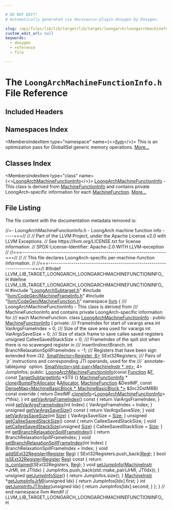 ```yaml
---

# DO NOT EDIT!
# Automatically generated via docusaurus-plugin-doxygen by Doxygen.

slug: /api/files/lib/lib/target/lib/target/loongarch/loongarchmachinefunctioninfo-h
custom_edit_url: null
keywords:
  - doxygen
  - reference
  - file

---
```





# The `LoongArchMachineFunctionInfo.h` File Reference

<DoxygenPage pluginConfig={pluginConfig}>



## Included Headers

<IncludesList>
<IncludesListItem
  filePath="LoongArchSubtarget.h"
  permalink="/docs/api/files/lib/lib/target/lib/target/loongarch/loongarchsubtarget-h"
  isLocal="true" />
<IncludesListItem
  filePath="llvm/CodeGen/MachineFrameInfo.h"
  permalink="/docs/api/files/include/include/llvm/include/llvm/codegen/machineframeinfo-h"
  isLocal="true" />
<IncludesListItem
  filePath="llvm/CodeGen/MachineFunction.h"
  permalink="/docs/api/files/include/include/llvm/include/llvm/codegen/machinefunction-h"
  isLocal="true" />
</IncludesList>

## Namespaces Index

<MembersIndex>

<MembersIndexItem
  type="namespace"
  name={<><a href="/docs/api/namespaces/llvm">llvm</a></>}>
This is an optimization pass for GlobalISel generic memory operations. <a href="/docs/api/namespaces/llvm/#details">More...</a>
</MembersIndexItem>

</MembersIndex>

## Classes Index

<MembersIndex>

<MembersIndexItem
  type="class"
  name={<><a href="/docs/api/classes/llvm/loongarchmachinefunctioninfo">LoongArchMachineFunctionInfo</a></>}>
<a href="/docs/api/classes/llvm/loongarchmachinefunctioninfo">LoongArchMachineFunctionInfo</a> - This class is derived from <a href="/docs/api/structs/llvm/machinefunctioninfo">MachineFunctionInfo</a> and contains private LoongArch-specific information for each <a href="/docs/api/classes/llvm/machinefunction">MachineFunction</a>. <a href="/docs/api/classes/llvm/loongarchmachinefunctioninfo/#details">More...</a>
</MembersIndexItem>

</MembersIndex>


## File Listing

The file content with the documentation metadata removed is:

<ProgramListing>

<Link id="l00001" /><CodeLine lineNumber="1"><span class="doxyHighlightComment">//=- LoongArchMachineFunctionInfo.h - LoongArch machine function info -----===//</span></CodeLine>
<Link id="l00002" /><CodeLine lineNumber="2"><span class="doxyHighlightComment">//</span></CodeLine>
<Link id="l00003" /><CodeLine lineNumber="3"><span class="doxyHighlightComment">// Part of the LLVM Project, under the Apache License v2.0 with LLVM Exceptions.</span></CodeLine>
<Link id="l00004" /><CodeLine lineNumber="4"><span class="doxyHighlightComment">// See https://llvm.org/LICENSE.txt for license information.</span></CodeLine>
<Link id="l00005" /><CodeLine lineNumber="5"><span class="doxyHighlightComment">// SPDX-License-Identifier: Apache-2.0 WITH LLVM-exception</span></CodeLine>
<Link id="l00006" /><CodeLine lineNumber="6"><span class="doxyHighlightComment">//</span></CodeLine>
<Link id="l00007" /><CodeLine lineNumber="7"><span class="doxyHighlightComment">//===----------------------------------------------------------------------===//</span></CodeLine>
<Link id="l00008" /><CodeLine lineNumber="8"><span class="doxyHighlightComment">//</span></CodeLine>
<Link id="l00009" /><CodeLine lineNumber="9"><span class="doxyHighlightComment">// This file declares LoongArch-specific per-machine-function information.</span></CodeLine>
<Link id="l00010" /><CodeLine lineNumber="10"><span class="doxyHighlightComment">//</span></CodeLine>
<Link id="l00011" /><CodeLine lineNumber="11"><span class="doxyHighlightComment">//===----------------------------------------------------------------------===//</span></CodeLine>
<Link id="l00012" /><CodeLine lineNumber="12"></CodeLine>
<Link id="l00013" /><CodeLine lineNumber="13"><span class="doxyHighlightPreprocessor">#ifndef LLVM&#95;LIB&#95;TARGET&#95;LOONGARCH&#95;LOONGARCHMACHINEFUNCTIONINFO&#95;H</span></CodeLine>
<Link id="l00014" /><CodeLine lineNumber="14"><span class="doxyHighlightPreprocessor">#define LLVM&#95;LIB&#95;TARGET&#95;LOONGARCH&#95;LOONGARCHMACHINEFUNCTIONINFO&#95;H</span></CodeLine>
<Link id="l00015" /><CodeLine lineNumber="15"></CodeLine>
<Link id="l00016" /><CodeLine lineNumber="16"><span class="doxyHighlightPreprocessor">#include &quot;<a href="/docs/api/files/lib/lib/target/lib/target/loongarch/loongarchsubtarget-h">LoongArchSubtarget.h</a>&quot;</span></CodeLine>
<Link id="l00017" /><CodeLine lineNumber="17"><span class="doxyHighlightPreprocessor">#include &quot;<a href="/docs/api/files/include/include/llvm/include/llvm/codegen/machineframeinfo-h">llvm/CodeGen/MachineFrameInfo.h</a>&quot;</span></CodeLine>
<Link id="l00018" /><CodeLine lineNumber="18"><span class="doxyHighlightPreprocessor">#include &quot;<a href="/docs/api/files/include/include/llvm/include/llvm/codegen/machinefunction-h">llvm/CodeGen/MachineFunction.h</a>&quot;</span></CodeLine>
<Link id="l00019" /><CodeLine lineNumber="19"></CodeLine>
<Link id="l00020" /><CodeLine lineNumber="20"><span class="doxyHighlightKeyword">namespace </span><span class="doxyHighlight"><a href="/docs/api/namespaces/llvm">llvm</a> &#123;</span></CodeLine>
<Link id="l00021" /><CodeLine lineNumber="21"></CodeLine>
<Link id="l00022" /><CodeLine lineNumber="22"><span class="doxyHighlightComment">/// LoongArchMachineFunctionInfo - This class is derived from</span></CodeLine>
<Link id="l00023" /><CodeLine lineNumber="23"><span class="doxyHighlightComment">/// MachineFunctionInfo and contains private LoongArch-specific information for</span></CodeLine>
<Link id="l00024" /><CodeLine lineNumber="24"><span class="doxyHighlightComment">/// each MachineFunction.</span></CodeLine>
<Link id="l00025" /><CodeLine lineNumber="25" lineLink="/docs/api/classes/llvm/loongarchmachinefunctioninfo"><span class="doxyHighlightKeyword">class </span><span class="doxyHighlight"><a href="/docs/api/classes/llvm/loongarchmachinefunctioninfo/#a40bd917c7e5395dd4ededf9392a126c5">LoongArchMachineFunctionInfo</a> : </span><span class="doxyHighlightKeyword">public</span><span class="doxyHighlight"> <a href="/docs/api/structs/llvm/machinefunctioninfo">MachineFunctionInfo</a> &#123;</span></CodeLine>
<Link id="l00026" /><CodeLine lineNumber="26"><span class="doxyHighlightKeyword">private</span><span class="doxyHighlight">:</span></CodeLine>
<Link id="l00027" /><CodeLine lineNumber="27"><span class="doxyHighlightComment">  /// FrameIndex for start of varargs area</span></CodeLine>
<Link id="l00028" /><CodeLine lineNumber="28"><span class="doxyHighlight">  </span><span class="doxyHighlightKeywordType">int</span><span class="doxyHighlight"> VarArgsFrameIndex = 0;</span></CodeLine>
<Link id="l00029" /><CodeLine lineNumber="29"><span class="doxyHighlightComment">  /// Size of the save area used for varargs</span></CodeLine>
<Link id="l00030" /><CodeLine lineNumber="30"><span class="doxyHighlight">  </span><span class="doxyHighlightKeywordType">int</span><span class="doxyHighlight"> VarArgsSaveSize = 0;</span></CodeLine>
<Link id="l00031" /><CodeLine lineNumber="31"></CodeLine>
<Link id="l00032" /><CodeLine lineNumber="32"><span class="doxyHighlightComment">  /// Size of stack frame to save callee saved registers</span></CodeLine>
<Link id="l00033" /><CodeLine lineNumber="33"><span class="doxyHighlight">  </span><span class="doxyHighlightKeywordType">unsigned</span><span class="doxyHighlight"> CalleeSavedStackSize = 0;</span></CodeLine>
<Link id="l00034" /><CodeLine lineNumber="34"></CodeLine>
<Link id="l00035" /><CodeLine lineNumber="35"><span class="doxyHighlightComment">  /// FrameIndex of the spill slot when there is no scavenged register in</span></CodeLine>
<Link id="l00036" /><CodeLine lineNumber="36"><span class="doxyHighlightComment">  /// insertIndirectBranch.</span></CodeLine>
<Link id="l00037" /><CodeLine lineNumber="37"><span class="doxyHighlight">  </span><span class="doxyHighlightKeywordType">int</span><span class="doxyHighlight"> BranchRelaxationSpillFrameIndex = -1;</span></CodeLine>
<Link id="l00038" /><CodeLine lineNumber="38"></CodeLine>
<Link id="l00039" /><CodeLine lineNumber="39"><span class="doxyHighlightComment">  /// Registers that have been sign extended from i32.</span></CodeLine>
<Link id="l00040" /><CodeLine lineNumber="40"><span class="doxyHighlight">  <a href="/docs/api/classes/llvm/smallvector">SmallVector&lt;Register, 8&gt;</a> SExt32Registers;</span></CodeLine>
<Link id="l00041" /><CodeLine lineNumber="41"></CodeLine>
<Link id="l00042" /><CodeLine lineNumber="42"><span class="doxyHighlightComment">  /// Pairs of &#96;jr&#96; instructions and corresponding JTI operands, used for the</span></CodeLine>
<Link id="l00043" /><CodeLine lineNumber="43"><span class="doxyHighlightComment">  /// &#96;annotate-tablejump&#96; option.</span></CodeLine>
<Link id="l00044" /><CodeLine lineNumber="44"><span class="doxyHighlight">  <a href="/docs/api/classes/llvm/smallvector">SmallVector&lt;std::pair&lt;MachineInstr &#42;, int&gt;</a>, 4&gt; JumpInfos;</span></CodeLine>
<Link id="l00045" /><CodeLine lineNumber="45"></CodeLine>
<Link id="l00046" /><CodeLine lineNumber="46"><span class="doxyHighlightKeyword">public</span><span class="doxyHighlight">:</span></CodeLine>
<Link id="l00047" /><CodeLine lineNumber="47" lineLink="/docs/api/classes/llvm/loongarchmachinefunctioninfo/#a40bd917c7e5395dd4ededf9392a126c5"><span class="doxyHighlight">  <a href="/docs/api/classes/llvm/loongarchmachinefunctioninfo/#a40bd917c7e5395dd4ededf9392a126c5">LoongArchMachineFunctionInfo</a>(</span><span class="doxyHighlightKeyword">const</span><span class="doxyHighlight"> <a href="/docs/api/classes/llvm/function">Function</a> &amp;<a href="/docs/api/files/lib/lib/support/md5-cpp/#a96d73bbd7af15cb1fc38c3f4a3bd82e9">F</a>,</span></CodeLine>
<Link id="l00048" /><CodeLine lineNumber="48"><span class="doxyHighlight">                               </span><span class="doxyHighlightKeyword">const</span><span class="doxyHighlight"> <a href="/docs/api/classes/llvm/targetsubtargetinfo">TargetSubtargetInfo</a> &#42;STI) &#123;&#125;</span></CodeLine>
<Link id="l00049" /><CodeLine lineNumber="49"></CodeLine>
<Link id="l00050" /><CodeLine lineNumber="50"><span class="doxyHighlight">  <a href="/docs/api/structs/llvm/machinefunctioninfo">MachineFunctionInfo</a> &#42;</span></CodeLine>
<Link id="l00051" /><CodeLine lineNumber="51" lineLink="/docs/api/classes/llvm/loongarchmachinefunctioninfo/#a80b082e93a58b99564ad18e88ac8a83a"><span class="doxyHighlight">  <a href="/docs/api/classes/llvm/loongarchmachinefunctioninfo/#a80b082e93a58b99564ad18e88ac8a83a">clone</a>(<a href="/docs/api/namespaces/llvm/#a8e612822d4ba7bb36c9c79582a567108">BumpPtrAllocator</a> &amp;<a href="/docs/api/files/lib/lib/codegen/regallocbasic-cpp/#ad5d00e1d77644d95847b9bf8da12b759">Allocator</a>, <a href="/docs/api/classes/llvm/machinefunction">MachineFunction</a> &amp;DestMF,</span></CodeLine>
<Link id="l00052" /><CodeLine lineNumber="52"><span class="doxyHighlight">        </span><span class="doxyHighlightKeyword">const</span><span class="doxyHighlight"> <a href="/docs/api/classes/llvm/densemap">DenseMap&lt;MachineBasicBlock &#42;, MachineBasicBlock &#42;&gt;</a> &amp;Src2DstMBB)</span></CodeLine>
<Link id="l00053" /><CodeLine lineNumber="53"><span class="doxyHighlightKeyword">      const override </span><span class="doxyHighlight">&#123;</span></CodeLine>
<Link id="l00054" /><CodeLine lineNumber="54"><span class="doxyHighlight">    </span><span class="doxyHighlightKeywordFlow">return</span><span class="doxyHighlight"> DestMF.<a href="/docs/api/classes/llvm/machinefunction/#ac31b21febeefe69aaddea3541dae45e1">cloneInfo</a>&lt;<a href="/docs/api/classes/llvm/loongarchmachinefunctioninfo/#a40bd917c7e5395dd4ededf9392a126c5">LoongArchMachineFunctionInfo</a>&gt;(&#42;this);</span></CodeLine>
<Link id="l00055" /><CodeLine lineNumber="55"><span class="doxyHighlight">  &#125;</span></CodeLine>
<Link id="l00056" /><CodeLine lineNumber="56"></CodeLine>
<Link id="l00057" /><CodeLine lineNumber="57" lineLink="/docs/api/classes/llvm/loongarchmachinefunctioninfo/#a53ef3bac82d63aacf44e295ede9020ec"><span class="doxyHighlight">  </span><span class="doxyHighlightKeywordType">int</span><span class="doxyHighlight"> <a href="/docs/api/classes/llvm/loongarchmachinefunctioninfo/#a53ef3bac82d63aacf44e295ede9020ec">getVarArgsFrameIndex</a>()</span><span class="doxyHighlightKeyword"> const </span><span class="doxyHighlight">&#123; </span><span class="doxyHighlightKeywordFlow">return</span><span class="doxyHighlight"> VarArgsFrameIndex; &#125;</span></CodeLine>
<Link id="l00058" /><CodeLine lineNumber="58" lineLink="/docs/api/classes/llvm/loongarchmachinefunctioninfo/#a45548c8900b40755fc4f5936eead69be"><span class="doxyHighlight">  </span><span class="doxyHighlightKeywordType">void</span><span class="doxyHighlight"> <a href="/docs/api/classes/llvm/loongarchmachinefunctioninfo/#a45548c8900b40755fc4f5936eead69be">setVarArgsFrameIndex</a>(</span><span class="doxyHighlightKeywordType">int</span><span class="doxyHighlight"> Index) &#123; VarArgsFrameIndex = Index; &#125;</span></CodeLine>
<Link id="l00059" /><CodeLine lineNumber="59"></CodeLine>
<Link id="l00060" /><CodeLine lineNumber="60" lineLink="/docs/api/classes/llvm/loongarchmachinefunctioninfo/#aa950a6d50c2a329e7b1d9b9dfd9a0a18"><span class="doxyHighlight">  </span><span class="doxyHighlightKeywordType">unsigned</span><span class="doxyHighlight"> <a href="/docs/api/classes/llvm/loongarchmachinefunctioninfo/#aa950a6d50c2a329e7b1d9b9dfd9a0a18">getVarArgsSaveSize</a>()</span><span class="doxyHighlightKeyword"> const </span><span class="doxyHighlight">&#123; </span><span class="doxyHighlightKeywordFlow">return</span><span class="doxyHighlight"> VarArgsSaveSize; &#125;</span></CodeLine>
<Link id="l00061" /><CodeLine lineNumber="61" lineLink="/docs/api/classes/llvm/loongarchmachinefunctioninfo/#a899387579c131213bce1d50546f233db"><span class="doxyHighlight">  </span><span class="doxyHighlightKeywordType">void</span><span class="doxyHighlight"> <a href="/docs/api/classes/llvm/loongarchmachinefunctioninfo/#a899387579c131213bce1d50546f233db">setVarArgsSaveSize</a>(</span><span class="doxyHighlightKeywordType">int</span><span class="doxyHighlight"> <a href="/docs/api/files/lib/lib/analysis/inlineorder-cpp/#a7ee6f0cb51c3b9056199e9a0001fe8c3a6f6cb72d544962fa333e2e34ce64f719">Size</a>) &#123; VarArgsSaveSize = <a href="/docs/api/files/lib/lib/analysis/inlineorder-cpp/#a7ee6f0cb51c3b9056199e9a0001fe8c3a6f6cb72d544962fa333e2e34ce64f719">Size</a>; &#125;</span></CodeLine>
<Link id="l00062" /><CodeLine lineNumber="62"></CodeLine>
<Link id="l00063" /><CodeLine lineNumber="63" lineLink="/docs/api/classes/llvm/loongarchmachinefunctioninfo/#abec790af71d3caf737f6681d01e12cf2"><span class="doxyHighlight">  </span><span class="doxyHighlightKeywordType">unsigned</span><span class="doxyHighlight"> <a href="/docs/api/classes/llvm/loongarchmachinefunctioninfo/#abec790af71d3caf737f6681d01e12cf2">getCalleeSavedStackSize</a>()</span><span class="doxyHighlightKeyword"> const </span><span class="doxyHighlight">&#123; </span><span class="doxyHighlightKeywordFlow">return</span><span class="doxyHighlight"> CalleeSavedStackSize; &#125;</span></CodeLine>
<Link id="l00064" /><CodeLine lineNumber="64" lineLink="/docs/api/classes/llvm/loongarchmachinefunctioninfo/#adcf464029a56d4ad5b0cca60b7aed9e7"><span class="doxyHighlight">  </span><span class="doxyHighlightKeywordType">void</span><span class="doxyHighlight"> <a href="/docs/api/classes/llvm/loongarchmachinefunctioninfo/#adcf464029a56d4ad5b0cca60b7aed9e7">setCalleeSavedStackSize</a>(</span><span class="doxyHighlightKeywordType">unsigned</span><span class="doxyHighlight"> <a href="/docs/api/files/lib/lib/analysis/inlineorder-cpp/#a7ee6f0cb51c3b9056199e9a0001fe8c3a6f6cb72d544962fa333e2e34ce64f719">Size</a>) &#123; CalleeSavedStackSize = <a href="/docs/api/files/lib/lib/analysis/inlineorder-cpp/#a7ee6f0cb51c3b9056199e9a0001fe8c3a6f6cb72d544962fa333e2e34ce64f719">Size</a>; &#125;</span></CodeLine>
<Link id="l00065" /><CodeLine lineNumber="65"></CodeLine>
<Link id="l00066" /><CodeLine lineNumber="66" lineLink="/docs/api/classes/llvm/loongarchmachinefunctioninfo/#a4b6e9d628dc5353b42ef7aa3f20e7964"><span class="doxyHighlight">  </span><span class="doxyHighlightKeywordType">int</span><span class="doxyHighlight"> <a href="/docs/api/classes/llvm/loongarchmachinefunctioninfo/#a4b6e9d628dc5353b42ef7aa3f20e7964">getBranchRelaxationSpillFrameIndex</a>() &#123;</span></CodeLine>
<Link id="l00067" /><CodeLine lineNumber="67"><span class="doxyHighlight">    </span><span class="doxyHighlightKeywordFlow">return</span><span class="doxyHighlight"> BranchRelaxationSpillFrameIndex;</span></CodeLine>
<Link id="l00068" /><CodeLine lineNumber="68"><span class="doxyHighlight">  &#125;</span></CodeLine>
<Link id="l00069" /><CodeLine lineNumber="69" lineLink="/docs/api/classes/llvm/loongarchmachinefunctioninfo/#a83447165924c6048e07d1f96ec888c45"><span class="doxyHighlight">  </span><span class="doxyHighlightKeywordType">void</span><span class="doxyHighlight"> <a href="/docs/api/classes/llvm/loongarchmachinefunctioninfo/#a83447165924c6048e07d1f96ec888c45">setBranchRelaxationSpillFrameIndex</a>(</span><span class="doxyHighlightKeywordType">int</span><span class="doxyHighlight"> Index) &#123;</span></CodeLine>
<Link id="l00070" /><CodeLine lineNumber="70"><span class="doxyHighlight">    BranchRelaxationSpillFrameIndex = Index;</span></CodeLine>
<Link id="l00071" /><CodeLine lineNumber="71"><span class="doxyHighlight">  &#125;</span></CodeLine>
<Link id="l00072" /><CodeLine lineNumber="72"></CodeLine>
<Link id="l00073" /><CodeLine lineNumber="73" lineLink="/docs/api/classes/llvm/loongarchmachinefunctioninfo/#a29b9507fdbff560ffc3e064151fbe702"><span class="doxyHighlight">  </span><span class="doxyHighlightKeywordType">void</span><span class="doxyHighlight"> <a href="/docs/api/classes/llvm/loongarchmachinefunctioninfo/#a29b9507fdbff560ffc3e064151fbe702">addSExt32Register</a>(<a href="/docs/api/classes/llvm/register">Register</a> <a href="/docs/api/files/lib/lib/codegen/machinesink-cpp/#a359e1ff26f6d466d927a61aae45b05c3">Reg</a>) &#123; SExt32Registers.push&#95;back(<a href="/docs/api/files/lib/lib/codegen/machinesink-cpp/#a359e1ff26f6d466d927a61aae45b05c3">Reg</a>); &#125;</span></CodeLine>
<Link id="l00074" /><CodeLine lineNumber="74"></CodeLine>
<Link id="l00075" /><CodeLine lineNumber="75" lineLink="/docs/api/classes/llvm/loongarchmachinefunctioninfo/#ae496035b161bcec55692209ba683aab5"><span class="doxyHighlight">  </span><span class="doxyHighlightKeywordType">bool</span><span class="doxyHighlight"> <a href="/docs/api/classes/llvm/loongarchmachinefunctioninfo/#ae496035b161bcec55692209ba683aab5">isSExt32Register</a>(<a href="/docs/api/classes/llvm/register">Register</a> <a href="/docs/api/files/lib/lib/codegen/machinesink-cpp/#a359e1ff26f6d466d927a61aae45b05c3">Reg</a>)</span><span class="doxyHighlightKeyword"> const </span><span class="doxyHighlight">&#123;</span></CodeLine>
<Link id="l00076" /><CodeLine lineNumber="76"><span class="doxyHighlight">    </span><span class="doxyHighlightKeywordFlow">return</span><span class="doxyHighlight"> <a href="/docs/api/namespaces/llvm/#acd1cd968cb420c82d70926920fcdc7d7">is&#95;contained</a>(SExt32Registers, <a href="/docs/api/files/lib/lib/codegen/machinesink-cpp/#a359e1ff26f6d466d927a61aae45b05c3">Reg</a>);</span></CodeLine>
<Link id="l00077" /><CodeLine lineNumber="77"><span class="doxyHighlight">  &#125;</span></CodeLine>
<Link id="l00078" /><CodeLine lineNumber="78"></CodeLine>
<Link id="l00079" /><CodeLine lineNumber="79" lineLink="/docs/api/classes/llvm/loongarchmachinefunctioninfo/#ad325b68705d5b9c94794effe14c4edc5"><span class="doxyHighlight">  </span><span class="doxyHighlightKeywordType">void</span><span class="doxyHighlight"> <a href="/docs/api/classes/llvm/loongarchmachinefunctioninfo/#ad325b68705d5b9c94794effe14c4edc5">setJumpInfo</a>(<a href="/docs/api/classes/llvm/machineinstr">MachineInstr</a> &#42;JrMI, </span><span class="doxyHighlightKeywordType">int</span><span class="doxyHighlight"> JTIIdx) &#123;</span></CodeLine>
<Link id="l00080" /><CodeLine lineNumber="80"><span class="doxyHighlight">    JumpInfos.push&#95;back(std::make&#95;pair(JrMI, JTIIdx));</span></CodeLine>
<Link id="l00081" /><CodeLine lineNumber="81"><span class="doxyHighlight">  &#125;</span></CodeLine>
<Link id="l00082" /><CodeLine lineNumber="82" lineLink="/docs/api/classes/llvm/loongarchmachinefunctioninfo/#a658372fd5c9b649b5a25299180697eeb"><span class="doxyHighlight">  </span><span class="doxyHighlightKeywordType">unsigned</span><span class="doxyHighlight"> <a href="/docs/api/classes/llvm/loongarchmachinefunctioninfo/#a658372fd5c9b649b5a25299180697eeb">getJumpInfoSize</a>() &#123; </span><span class="doxyHighlightKeywordFlow">return</span><span class="doxyHighlight"> JumpInfos.size(); &#125;</span></CodeLine>
<Link id="l00083" /><CodeLine lineNumber="83" lineLink="/docs/api/classes/llvm/loongarchmachinefunctioninfo/#a8ed871bd2e545ec72fc6d16c30d97779"><span class="doxyHighlight">  <a href="/docs/api/classes/llvm/machineinstr">MachineInstr</a> &#42;<a href="/docs/api/classes/llvm/loongarchmachinefunctioninfo/#a8ed871bd2e545ec72fc6d16c30d97779">getJumpInfoJrMI</a>(</span><span class="doxyHighlightKeywordType">unsigned</span><span class="doxyHighlight"> Idx) &#123; </span><span class="doxyHighlightKeywordFlow">return</span><span class="doxyHighlight"> JumpInfos&#91;Idx&#93;.first; &#125;</span></CodeLine>
<Link id="l00084" /><CodeLine lineNumber="84" lineLink="/docs/api/classes/llvm/loongarchmachinefunctioninfo/#a330e6a564f33e43a0daebfd3838b38c5"><span class="doxyHighlight">  </span><span class="doxyHighlightKeywordType">int</span><span class="doxyHighlight"> <a href="/docs/api/classes/llvm/loongarchmachinefunctioninfo/#a330e6a564f33e43a0daebfd3838b38c5">getJumpInfoJTIIndex</a>(</span><span class="doxyHighlightKeywordType">unsigned</span><span class="doxyHighlight"> Idx) &#123; </span><span class="doxyHighlightKeywordFlow">return</span><span class="doxyHighlight"> JumpInfos&#91;Idx&#93;.second; &#125;</span></CodeLine>
<Link id="l00085" /><CodeLine lineNumber="85"><span class="doxyHighlight">&#125;;</span></CodeLine>
<Link id="l00086" /><CodeLine lineNumber="86"></CodeLine>
<Link id="l00087" /><CodeLine lineNumber="87"><span class="doxyHighlight">&#125; </span><span class="doxyHighlightComment">// end namespace llvm</span></CodeLine>
<Link id="l00088" /><CodeLine lineNumber="88"></CodeLine>
<Link id="l00089" /><CodeLine lineNumber="89"><span class="doxyHighlightPreprocessor">#endif </span><span class="doxyHighlightComment">// LLVM&#95;LIB&#95;TARGET&#95;LOONGARCH&#95;LOONGARCHMACHINEFUNCTIONINFO&#95;H</span></CodeLine>

</ProgramListing>


</DoxygenPage>
